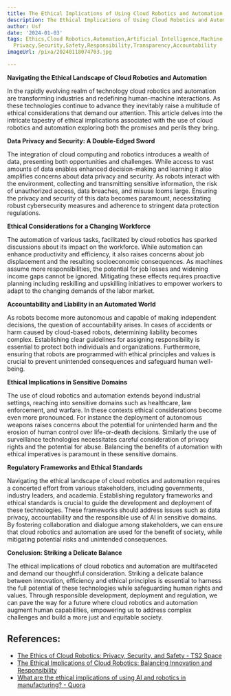 ```yaml
---
title: The Ethical Implications of Using Cloud Robotics and Automation
description: The Ethical Implications of Using Cloud Robotics and Automation
author: Usf
date: '2024-01-03'
tags: Ethics,Cloud Robotics,Automation,Artificial Intelligence,Machine Learning,Data
  Privacy,Security,Safety,Responsibility,Transparency,Accountability
imageUrl: /pixa/20240118074703.jpg

---
```

**Navigating the  Ethical Landscape of Cloud Robotics and Automation**

In the rapidly evolving realm of technology cloud robotics  and automation are transforming industries and redefining human-machine interactions. As these technologies continue to advance they inevitably raise a multitude of ethical considerations that demand our attention. This article delves into the intricate  tapestry  of ethical implications associated with  the use of cloud robotics and automation exploring both the  promises and  perils they bring.

**Data Privacy and Security: A Double-Edged  Sword**

The integration of cloud computing and robotics introduces a wealth of  data, presenting both opportunities and challenges. While access to vast amounts of data enables enhanced decision-making and learning it also  amplifies concerns about data privacy and security. As robots interact with the environment, collecting  and transmitting sensitive information, the risk of unauthorized access,  data breaches, and misuse looms large. Ensuring the privacy and security  of this data becomes paramount, necessitating robust cybersecurity measures and adherence to stringent data protection  regulations.

**Ethical Considerations for  a  Changing Workforce**

The automation of various tasks, facilitated  by cloud robotics has sparked discussions  about  its  impact on the workforce. While  automation can enhance productivity and efficiency, it also raises concerns about job displacement  and the resulting socioeconomic consequences. As machines assume more responsibilities, the potential for job losses  and widening income  gaps cannot be ignored. Mitigating these effects requires proactive planning including reskilling  and upskilling initiatives to empower workers to adapt  to the changing  demands of the labor market.

**Accountability and Liability in an Automated World**

As robots  become more  autonomous and capable of making independent decisions, the question of accountability arises. In cases of accidents or harm caused  by  cloud-based robots, determining liability becomes complex. Establishing clear guidelines for assigning responsibility is essential to protect both individuals and organizations. Furthermore, ensuring that robots  are programmed with ethical  principles  and values  is crucial to prevent unintended consequences and safeguard human well-being.

**Ethical Implications in Sensitive Domains**

The use  of cloud robotics  and automation extends beyond industrial settings, reaching into sensitive domains such as healthcare, law enforcement, and warfare. In these  contexts ethical considerations become even more pronounced.  For instance the deployment of autonomous  weapons raises concerns about the potential for unintended harm and the erosion of human control  over life-or-death decisions. Similarly the use of surveillance technologies necessitates careful consideration of privacy rights and the potential  for abuse. Balancing the benefits  of automation with ethical imperatives is paramount  in these sensitive domains.

**Regulatory Frameworks  and Ethical Standards**

Navigating the ethical landscape of  cloud robotics and automation requires a concerted effort from various stakeholders, including governments, industry leaders, and academia. Establishing regulatory frameworks and ethical standards is crucial to guide the development and deployment of these technologies.  These frameworks should address  issues such as data privacy, accountability  and the responsible use of AI in sensitive  domains. By fostering collaboration  and dialogue among stakeholders, we can ensure that cloud robotics and automation are used for the benefit of  society,  while mitigating potential risks and unintended consequences.

**Conclusion: Striking a Delicate Balance**

The ethical implications of cloud robotics and automation are multifaceted and demand our thoughtful consideration. Striking a delicate balance between innovation, efficiency  and ethical principles is essential to harness the full potential of these technologies while safeguarding human rights and values. Through responsible development, deployment and regulation, we can pave the way for a future where cloud robotics  and automation augment human capabilities, empowering us to address complex challenges and build a more just  and equitable society.

## References:
- [The Ethics of Cloud Robotics: Privacy, Security, and Safety - TS2 Space](https://ts2.space/en/the-ethics-of-cloud-robotics-privacy-security-and-safety/)
- [The Ethical Implications of Cloud Robotics: Balancing Innovation and Responsibility](https://ts2.space/en/the-ethical-implications-of-cloud-robotics-balancing-innovation-and-responsibility/)
- [What are the ethical implications of using AI and robotics in manufacturing? - Quora](https://www.quora.com/What-are-the-ethical-implications-of-using-AI-and-robotics-in-manufacturing)
